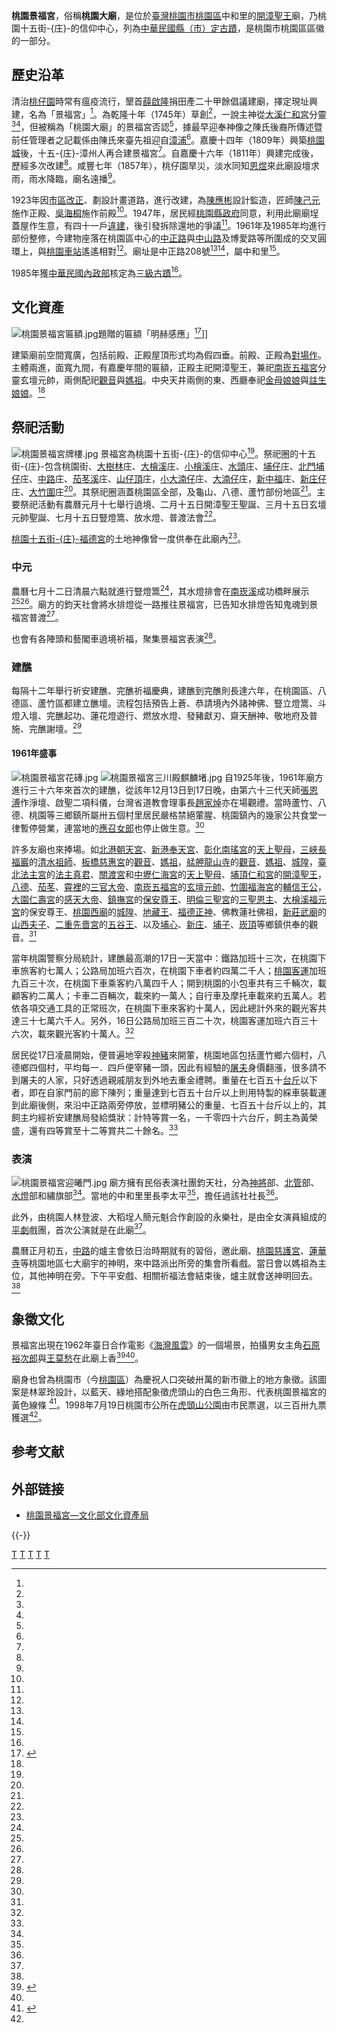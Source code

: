 {{coord|24.995114|121.310763|display=title}}
{{noteTA
|1=zh-cn:庄;zh-tw:庄
}}
{{東亞廟宇
| name =桃園景福宮
| img =File:桃園景福宮正面照.jpg
| img_capt =
| image_width = 250px
| location = {{TWN}}[[桃園市|桃園市]][[桃園區|桃園區]]中和里中正路208號
| god = [[開漳聖王|開漳聖王]]
| type =
| struct =
| open_year =乾隆十年（1745年）
| cere_date =農曆二月十五
|}}
'''桃園景福宮'''，俗稱'''桃園大廟'''，是位於[[臺灣|臺灣]][[桃園市|桃園市]][[桃園區|桃園區]]中和里的[[開漳聖王|開漳聖王]]廟，乃桃園十五街-{庄}-的信仰中心，列為[[台灣古蹟列表#三級古蹟|中華民國縣（市）定古蹟]]，是桃園市桃園區區徽的一部分。

==歷史沿革==
清治[[桃仔園|桃仔園]]時常有瘟疫流行，墾首[[薛啟隆|薛啟隆]]捐田產二十甲餘倡議建廟，擇定現址興建，名為「景福宮」<ref name="范文濱"/>。為乾隆十年（1745年）草創<ref name="李京昇"/>，一說主神從[[大溪仁和宮|大溪仁和宮]]分靈<ref name="李容萍1"/><ref name="劉愛生"/>，但被稱為「桃園大廟」的景福宮否認<ref name="李容萍1"/>，據最早迎奉神像之陳氏後裔所傳述暨前任管理者之記載係由陳氏來臺先祖迎自[[漳浦|漳浦]]<ref name="陳華興"/>。嘉慶十四年（1809年）興築[[桃園城|桃園城]]後，十五-{庄}-漳州人再合建景福宮<ref name="劉愛生"/>。自嘉慶十六年（1811年）興建完成後，歷經多次改建<ref name="1985-11-20"/>。咸豐七年（1857年），桃仔園旱災，淡水同知[[恩煜|恩煜]]來此廟設壇求雨，雨水降臨，廟名遠播<ref name="范文濱"/>。

1923年因[[市區改正|市區改正]]、劃設計畫道路，進行改建，為[[陳應彬|陳應彬]]設計監造，匠師[[陳己元|陳己元]]施作正殿、[[吳海桐|吳海桐]]施作前殿<ref name="范文濱"/>。1947年，居民經[[桃園縣政府|桃園縣政府]]同意，利用此廟廟埕蓋屋作生意，有四十一戶[[違建|違建]]，後引發拆除還地的爭議<ref name="余劍鐸"/>。1961年及1985年均進行部份整修，今建物座落在桃園區中心的[[中正路_(桃園區)|中正路]]與[[中山路_(桃園區)|中山路]]及博愛路等所圍成的交叉圓環上，與[[桃園車站_(臺鐵)|桃園車站]]遙遙相對<ref name="范文濱"/>。廟址是中正路208號<ref name="陳華興"/><ref name="2005-04-13"/>，屬中和里<ref name="陳華興"/>。

1985年獲[[中華民國內政部|中華民國內政部]]核定為[[三級古蹟|三級古蹟]]<ref name="2009-12-17"/>。

==文化資產==
[[File:桃園景福宮匾額.jpg|thumb]]題贈的匾額「明赫感應」<ref>{{cite web |author1=中華民國內政部 |authorlink1=內政部 |title=桃園景福宮 |url=https://www.taiwangods.com/html/cultural/3_0011.aspx?i=156 |website=臺灣宗教文化資產 |archiveurl=https://web.archive.org/web/20200831075420/https://www.taiwangods.com/html/cultural/3_0011.aspx?i=156 |archivedate=2020-08-31 |language=zh-tw |format=html |quote=景福宮中所保存之重要古匾，多半是嘉慶18年(公元1813年)慶成典禮時由當時官員所致贈...同知借補噶瑪蘭通判翟淦(？-1817)的「明赫感應」}}</ref>]]

建築廟前空間寬廣，包括前殿、正殿屋頂形式均為假四垂。前殿、正殿為[[對場作|對場作]]。主體兩進，面寬九間，有嘉慶年間的匾額，正殿主祀開漳聖王，兼祀[[南崁五福宮|南崁五福宮]]分靈玄壇元帥，兩側配祀[[觀音|觀音]]與[[媽祖|媽祖]]。中央天井兩側的東、西廳奉祀[[金母娘娘|金母娘娘]]與[[註生娘娘|註生娘娘]]。<ref name="范文濱"/>

==祭祀活動==
[[File:桃園景福宮牌樓.jpg|thumb]]
景福宮為桃園十五街-{庄}-的信仰中心<ref name="2009-12-17"/>。祭祀圈的十五街-{庄}-包含桃園街、[[大樹林|大樹林]]庄、[[大檜溪|大檜溪]]庄、[[小檜溪|小檜溪]]庄、[[水汴頭_(桃園市)|水頭]]庄、[[埔子|埔仔]]庄、[[埔子|北門埔仔]]庄、[[中路_(桃園市)|中路]]庄、[[茄苳溪_(地名)|茄苳溪]]庄、[[山頂_(大字)|山仔頂]]庄，[[小大湳|小大湳仔]]庄、[[大湳_(桃園市)|大湳仔]]庄，[[中興_(桃園市)|新中福]]庄、[[新庄子_(桃園市)|新庄仔]]庄、[[大竹圍|大竹圍]]庄<ref name="謝武雄"/>。其祭祀圈涵蓋桃園區全部，及龜山、八德、蘆竹部份地區<ref name="1985-11-20" />。主要祭祀活動有農曆元月十七舉行遶境、二月十五日開漳聖王聖誕、三月十五日玄壇元帥聖誕、七月十五日豎燈篙、放水燈、普渡法會<ref name="范文濱"/>。

[[桃園十五街庄福德宮|桃園十五街-{庄}-福德宮]]的土地神像曾一度供奉在此廟內<ref name="黃文杰"/>。

===中元===
農曆七月十二日清晨六點就進行豎燈篙<ref name="謝武雄"/>，其水燈排會在[[南崁溪|南崁溪]]成功橋畔展示<ref name="謝武雄"/><ref name="賈寶楠"/>。廟方的鈞天社會將水排燈從一路推往景福宮，已告知水排燈告知鬼魂到景福宮普渡<ref name="葉英豪1"/>。

也會有各陣頭和藝閣車遶境祈福，聚集景福宮表演<ref name="葉英豪1"/>。

===建醮===

每隔十二年舉行祈安建醮、完醮祈福慶典，建醮到完醮則長達六年，在桃園區、八德區、蘆竹區都建立醮壇。流程包括預告上蒼、恭請境內外諸神佛、豎立燈篙、斗燈入壇、完醮起功、蓮花燈遊行、燃放水燈、發豬獻刃、齋天酬神、敬地府及普施、完醮謝壇。<ref name="鄭國樑"/>

====1961年盛事====
[[File:桃園景福宮花磚.jpg|thumb]]
[[File:桃園景福宮三川殿麒麟堵.jpg|thumb]]
自1925年後，1961年廟方進行三十六年來首次的建醮，從該年12月13日到17日晚，由第六十三代天師[[張恩溥|張恩溥]]作淨壇、啟聖二項科儀，台灣省道教會理事長[[趙家焯|趙家焯]]亦在場觀禮。當時蘆竹、八德、桃園等三鄉鎮所屬卅五個村里居民嚴格禁絕葷腥、桃園鎮內的幾家公共食堂一律暫停營業，連當地的[[應召女郎|應召女郎]]也停止做生意。<ref name="1961-12-14"/>

許多友廟也來捧場。如[[北港朝天宮|北港朝天宮]]、[[新港奉天宮|新港奉天宮]]、[[彰化南瑤宮|彰化南瑤宮]]的[[天上聖母|天上聖母]]，[[三峽長福巖|三峽長福巖]]的[[清水祖師|清水祖師]]、[[板橋慈惠宮|板橋慈惠宮]]的[[觀音|觀音]]、[[媽祖|媽祖]]，[[艋舺龍山寺|艋舺龍山寺]]的[[觀音|觀音]]、[[媽祖|媽祖]]、[[城隍|城隍]]，[[臺北法主宮|臺北法主宮]]的[[法主真君|法主真君]]、[[關渡宮|關渡宮]]和[[中壢仁海宮|中壢仁海宮]]的[[天上聖母|天上聖母]]、[[埔頂仁和宮|埔頂仁和宮]]的[[開漳聖王|開漳聖王]]，[[八德區|八德]]、[[茄苳|茄苳]]、[[霄裡|霄裡]]的[[三官大帝|三官大帝]]、[[南崁五福宮|南崁五福宮]]的[[玄壇元帥|玄壇元帥]]、[[竹圍福海宮|竹圍福海宮]]的[[輔信王公|輔信王公]]，[[大園仁壽宮|大園仁壽宮]]的[[感天大帝|感天大帝]]、[[鎮撫宮|鎮撫宮]]的[[保安尊王|保安尊王]]、[[明倫三聖宮|明倫三聖宮]]的[[三聖恩主|三聖恩主]]、[[大檜溪福元宮|大檜溪福元宮]]的保安尊王、[[桃園西廟|桃園西廟]]的[[城隍|城隍]]、[[地藏王|地藏王]]、[[福德正神|福德正神]]、佛教蓮社佛祖，[[新莊武廟|新莊武廟]]的[[山西夫子|山西夫子]]、[[二重先嗇宮|二重先嗇宮]]的[[五谷王|五谷王]]、以及[[埔心|埔心]]、[[新庄|新庄]]、[[埔子|埔子]]、[[崁頂|崁頂]]等鄉鎮供奉的觀音。<ref name="鳳磐"/>

當年桃園警察分局統計，建醮最高潮的17日一天當中：鐵路加班十三次，在桃園下車旅客約七萬人；公路局加班六百次，在桃園下車者約四萬二千人；[[桃園客運|桃園客運]]加班九百三十次，在桃園下車乘客約八萬四千人；開到桃園的小包車共有三千輛次，載顧客約二萬人；卡車二百輛次，載來約一萬人；自行車及摩托車載來約五萬人。若依各項交通工具的正常班次，在桃園下車來客約十萬人，因此總計外來的觀光客共達三十七萬六千人。另外，16日公路局加班三百二十次，桃園客運加班六百三十六次，載來觀光客約十萬人。<ref name="1961-12-19"/>

居民從17日凌晨開始，便普遍地宰殺[[神豬|神豬]]來開葷，桃園地區包括蘆竹鄉六個村，八德鄉四個村，平均每一．四戶便宰豬一頭，因此有經驗的[[屠夫|屠夫]]身價翻漲，很多請不到屠夫的人家，只好透過親戚朋友到外地去重金禮聘。重量在七百五十[[台斤|台斤]]以下者，即在自家門前的廊下陳列；重量達到七百五十台斤以上則用特製的綵車裝載運到此廟後側，來沿中正路兩旁停放，並標明豬公的重量、七百五十台斤以上的，其飼主圴經祈安建醮局發給獎狀：計特等賞一名，一千零四十六台斤，飼主為黃榮盛，還有四等賞至十二等賞共二十餘名。<ref name="鳳磐"/>

===表演===
[[File:桃園景福宮迎曦門.jpg|thumb]]
廟方擁有民俗表演社團鈞天社，分為[[大仙尪仔|神將]]部、[[北管|北管]]部、[[水燈|水燈]]部和繡旗部<ref name="李容萍2"/>。當地的中和里里長李太平<ref name="葉英豪2"/>，擔任過該社社長<ref name="葉英豪1"/>。

此外，由桃園人林登波、大稻埕人簡元魁合作創設的永樂社，是由全女演員組成的[[平劇|平劇]]戲團，首次公演就是在此廟<ref name="呂訴上"/>。

農曆正月初五，[[中路_(桃園市)|中路]]的爐主會依日治時期就有的習俗，邀此廟、[[桃園慈護宮|桃園慈護宮]]、[[蓮華寺_(桃園)|蓮華寺]]等桃園地區七大廟宇的神明，來中路派出所旁的集會所看戲。當日會以媽祖為主位，其他神明在旁。下午平安戲、相關祈福法會結束後，爐主就會送神明回去。<ref name="黃文杰2"/>

== 象徵文化 ==
景福宮出現在1962年臺日合作電影《[[海灣風雲|海灣風雲]]》的一個場景，拍攝男女主角[[石原裕次郎|石原裕次郎]]與[[王莫愁|王莫愁]]在此廟上香<ref>{{cite AV media |people=張哲生 |date= |year= |title=1962 臺日合作電影《海灣風雲》珍貴的臺灣歷史影像 (中文字幕) |trans-title= |medium= |language=zh-tw |url=https://www.facebook.com/watch/?v=2793621290723542 |time=00:03:18 |access-date=2020-08-31 |archive-date=2021-05-19 |archive-url=https://web.archive.org/web/20210519052213/https://www.facebook.com/watch/?v=2793621290723542 |dead-url=no }}</ref><ref name="1962-10-09"/>。

廟身也曾為桃園市（今[[桃園區|桃園區]]）為慶祝人口突破卅萬的新市徽上的地方象徵。該圖案是林翠玲設計，以藍天、綠地搭配象徵虎頭山的白色三角形、代表桃園景福宮的黃色線條
<ref>{{cite web |author1=俞雲霨工作室 |title=視覺形象設計獲獎紀錄 |url=https://yu0678.pixnet.net/blog/post/350160949 |publisher=PIXNET |archiveurl=https://web.archive.org/web/20200831063438/https://yu0678.pixnet.net/blog/post/350160949 |archivedate=2020-08-31 |language=zh-tw |date=2007-03-29 |quote=桃園市市徽設計  第1名 |accessdate=2020-08-31 |dead-url=no }}</ref>。1998年7月19日桃園市公所在[[虎頭山_(桃園市)|虎頭山公園]]由市民票選，以三百卅九票獲選<ref name="胡若梅"/>。

== 参考文献 ==
{{Reflist|30em|refs =

<ref name="謝武雄">{{Cite news|url=https://news.ltn.com.tw/news/local/paper/1226805|title=〈北部〉桃園景福宮慶讚中元 今晚水燈排遊街|author=謝武雄|language=zh-tw|publisher=《自由時報》|date=2018-08-24|accessdate=2019-07-13|archive-date=2020-05-25|archive-url=https://web.archive.org/web/20200525193633/https://news.ltn.com.tw/news/local/paper/1226805|dead-url=no}}</ref>

<ref name="陳華興">{{Cite news|url=http://www.taiwanhot.net/?p=713237|title=探訪在地文化　開南大學參訪三級古蹟「桃園景福宮」|author=李容萍|language=zh-tw|publisher=《台灣好新聞報》|date=2019-05-29|accessdate=2019-09-13|archive-date=2020-05-25|archive-url=https://web.archive.org/web/20200525193640/http://www.taiwanhot.net/?p=713237|dead-url=no}}</ref>

<ref name="劉愛生">{{Cite news|url=|title=參訪景福宮建築 民眾開眼界 透視兩百多年前陳應彬高超技藝和雄偉氣勢|author=劉愛生|language=zh-tw|publisher=《聯合報》|date=2001-06-18|accessdate=}}</ref>

<ref name="黃文杰2">{{Cite news|url=|title=里長兼爐主 眾神集會看戲|author=黃文杰|language=zh-tw|publisher=《中國時報》|date=2005-02-13|accessdate=}}</ref>

<ref name="黃文杰">{{Cite news|url=|title=福德宮法會 小廟大氣派|author=黃文杰|language=zh-tw|publisher=《中國時報》|date=2005-11-26|accessdate=}}</ref>


<ref name="鳳磐">{{cite news|url=|title=豬公慘號爆竹響 建醮昨達最高潮|author=鳳磐|language=zh-tw|publisher=《聯合報》|date=1961-12-18|accessdate=}}</ref>

<ref name="余劍鐸">{{cite news |url = http://das.ntl.gov.tw/sp.asp?xdurl=BrowseTopic/gipControler.asp&uid=topic_result_detail&cur_do_index=1&xml_id=0001479608&ctNode=213&dtdname=+%3A+舊報紙 |title=桃園景福廟埕違章建築 應否拆除爭論未已|author=余劍鐸|language=zh-tw|publisher=《臺灣民聲日報》|date=1961-11-11|accessdate=2018-02-17}}</ref>

<ref name="李京昇">{{Cite news|url=|title=麵線、壽司、冬粉 重溫桃園大廟繁華|author=李京昇|language=zh-tw|publisher=《聯合報》|date=2017-06-05|accessdate=}}</ref>

<ref name="李容萍1">{{Cite news|url=http://news.ltn.com.tw/news/local/paper/1096810|title=〈北部〉開漳聖王公集結大溪仁和宮 掀分靈爭議|author=李容萍|language=zh-tw|publisher=《自由時報》|date=2017-04-24|accessdate=2018-02-17|archive-date=2021-01-24|archive-url=https://web.archive.org/web/20210124140111/https://news.ltn.com.tw/news/local/paper/1096810|dead-url=no}}</ref>

<ref name="賈寶楠">{{Cite news|url=|title=花車遶境豎水燈 桃市慶讚中元 十五街庄祈福 陣頭、藝閣車遊行 成功橋畔7樓高水燈壯觀 20分鐘煙火秀映夜空|author=賈寶楠|language=zh-tw|publisher=《聯合報》|date=2012-09-01|accessdate=}}</ref>

<ref name="李容萍2">{{Cite news|url=http://news.ltn.com.tw/news/local/paper/512256|title=〈北部〉12歲鼓手劉廣謙 廟會挑大樑|author=李容萍|language=zh-tw|publisher=《自由時報》|date=2011-07-29|accessdate=2018-02-14|archive-date=2020-05-25|archive-url=https://web.archive.org/web/20200525193654/https://news.ltn.com.tw/news/local/paper/512256|dead-url=no}}</ref>

<ref name="葉英豪1">{{Cite news|url=|title=超高水排燈 復古手推亮相|author=葉英豪|language=zh-tw|publisher=《聯合報》|date=2009-08-31|accessdate=}}</ref>

<ref name="葉英豪2">{{Cite news|url=|title=老里長體力讚 天天掃街拜票|author=葉英豪|language=zh-tw|publisher=《聯合報》|date=2010-06-10|accessdate=}}</ref>

<ref name="呂訴上">{{Cite news|url=|title=台灣查某戲|author=[[呂訴上|呂訴上]]|language=zh-tw|publisher=《聯合報》|date=1953-10-16|accessdate=}}</ref>

<ref name="2005-04-13">{{Cite news|url=|title=《生活資訊》桃園大廟 導覽報名|author=|language=zh-tw|publisher=《聯合報》|date=2005-04-13|accessdate=}}</ref>

<ref name="范文濱">{{Cite news|url=https://www.nownews.com/news/20140102/1076418|title=拜拜／靈驗無比　桃園景福宮香火鼎盛兩百餘年|author=范文濱|language=zh-tw|publisher=Nownews|date=2014-01-02|accessdate=2018-02-17|archive-date=2020-05-25|archive-url=https://web.archive.org/web/20200525193659/https://www.nownews.com/news/20140102/1076418|dead-url=no}}</ref>

<ref name="胡若梅">{{Cite news|url=|title=故鄉的徽章 桃園市徽虎頭山景福宮入列|author=胡若梅|language=zh-tw|publisher=《聯合報》|date=2000-05-25|accessdate=}}</ref>

<ref name="1985-11-20">{{Cite news|url=|title=桃園信徒踴躍捐獻香火錢 景福宮面貌一新‧金碧輝煌|author=|language=zh-tw|publisher=《民生報》|date=1985-11-20|accessdate=}}</ref>

<ref name="1962-10-09">{{Cite news|url=|title=石原裕次郎和華欣 桃園景福宮內進香|author=|language=zh-tw|publisher=《聯合報》|date=1962-10-09|accessdate=}}</ref>

<ref name="2009-12-17">{{Cite news|url=|title=《生活資訊》桃市景福宮 祈安建醮|author=|language=zh-tw|publisher=《聯合報》|date=2009-12-17|accessdate=}}</ref>

<ref name="鄭國樑">{{Cite news|url=|title=景福宮周一完醮 6醮壇待命|author=鄭國樑|language=zh-tw|publisher=《聯合報》|date=2015-11-21|accessdate=}}</ref>

<ref name="1961-12-14">{{Cite news|url=|title=桃園景福官首次建醮 張天師淨壇啟聖 三鄉鎮禁葷腥 點燃蓮花燈遊行市區 酒家停業.攤販興隆|author=|language=zh-tw|publisher=《聯合報》|date=1961-12-14|accessdate=}}</ref>

<ref name="1961-12-19">{{Cite news|url=|title=四十萬人趕廟會 桃園猶有未歸人 昨日車站大排長龍|author=|language=zh-tw|publisher=《聯合報》|date=1961-12-19|accessdate=}}</ref>
}}

== 外部链接 ==
{{Commons category-inline|Jingfu Temple (Taoyuan)}}
*[https://nchdb.boch.gov.tw/assets/advanceSearch/monument/19850819000048  桃園景福宮—文化部文化資產局] {{Wayback|url=https://nchdb.boch.gov.tw/assets/advanceSearch/monument/19850819000048 |date=20190114153413 }}

{{-}}
{{台灣直轄市定古蹟}}
{{桃園市文化資產}}
{{Portal bar|桃園|道教}}

[[Category:桃園市開漳聖王廟|T]]
[[Category:桃園區廟宇|T]]
[[Category:桃園市市定古蹟|T]]
[[Category:台灣路中廟|T]]
[[Category:1811年建立|T]]